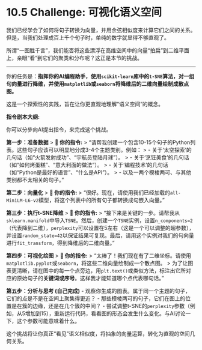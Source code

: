 # 10.5 Challenge: 可视化语义空间

我们已经学会了如何将句子转换为向量，并用余弦相似度来计算它们之间的关系。但是，当我们处理成百上千个句子时，单纯的数字就显得不够直观了。

所谓“一图胜千言”，我们能否将这些漂浮在高维空间中的向量“拍扁”到二维平面上，亲眼“看”到它们的聚类和分布呢？这正是本节的挑战。

---

::: {.callout-warning title="开放性挑战：指挥AI进行向量降维与可视化"}

你的任务是：**指挥你的AI编程助手，使用`scikit-learn`库中的`t-SNE`算法，对一组句向量进行降维，并使用`matplotlib`或`seaborn`将降维后的二维向量绘制成散点图。**

这是一个探索性的实践，旨在让你更直观地理解“语义空间”的概念。

**指令剧本大纲:**

你可以分步向AI提出指令，来完成这个挑战。

**第一步：准备数据**
> **👤 你的指令:**
> “请帮我创建一个包含10-15个句子的Python列表。这些句子应该可以明显地分成3-4个主题类别。例如：
> -   关于‘太空探索’的几句话（如“火箭发射成功”、“宇航员登陆月球”）。
> -   关于‘烹饪美食’的几句话（如“如何烤蛋糕”、“意大利面的做法”）。
> -   关于‘编程技术’的几句话（如“Python是最好的语言”、“什么是API”）。
> -   以及一两个模棱两可、与其他类别都不太相关的句子。”

**第二步：向量化**
> **👤 你的指令:**
> “很好。现在，请使用我们已经加载的`all-MiniLM-L6-v2`模型，将这个列表中的所有句子都转换成句嵌入向量。”

**第三步：执行t-SNE降维**
> **👤 你的指令:**
> “接下来是关键的一步。请帮我从`sklearn.manifold`中导入`TSNE`。然后，创建一个`TSNE`实例，设置`n_components=2`（代表降到二维），`perplexity`可以设置在5左右（这是一个可以调整的超参数），并设置`random_state=42`以保证结果可复现。最后，请用这个实例对我们的句向量进行`fit_transform`，得到降维后的二维向量。”

**第四步：可视化绘图**
> **👤 你的指令:**
> “太棒了！我们现在有了二维坐标。请使用`matplotlib.pyplot`或`seaborn`，将这些二维向量绘制成一个散点图。
> 为了让图表更清晰，请在图中的每一个点旁边，用`plt.text()`或类似方法，标注出它所对应的原始句子的**关键词或序号**。这样我才能知道哪个点代表哪句话。”

**第五步：分析与思考 (自己完成)**
-   观察你生成的图表。属于同一个主题的句子，它们的点是不是在空间上聚集得更近？
-   那些模棱两可的句子，它们在图上的位置是在簇的边缘，还是在几个簇的中间？
-   尝试调整t-SNE的`perplexity`参数（例如，从5增加到15），重新运行代码，看看图的形态会发生什么变化。与AI讨论一下，这个参数可能意味着什么。

这个挑战将让你真正“看见”语义相似度，将抽象的向量运算，转化为直观的空间几何关系。
:::
